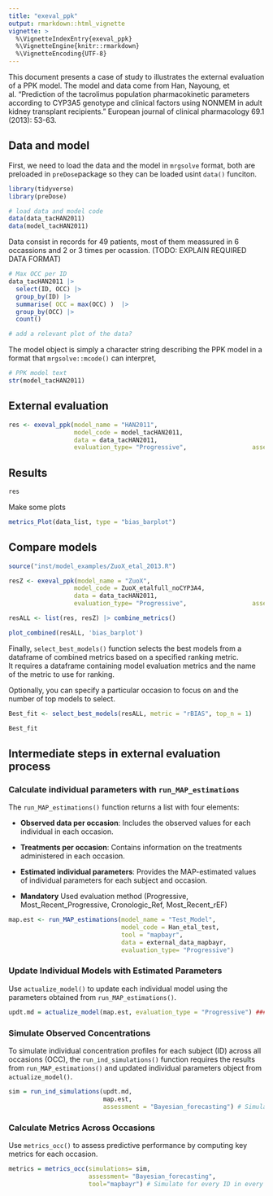 ```yaml
---
title: "exeval_ppk"
output: rmarkdown::html_vignette
vignette: >
  %\VignetteIndexEntry{exeval_ppk}
  %\VignetteEngine{knitr::rmarkdown}
  %\VignetteEncoding{UTF-8}
---
```


This document presents a case of study to illustrates the external evaluation of a PPK model. The model and data come from Han, Nayoung, et al. "Prediction of the tacrolimus population pharmacokinetic parameters according to CYP3A5 genotype and clinical factors using NONMEM in adult kidney transplant recipients." European journal of clinical pharmacology 69.1 (2013): 53-63.

## Data and model 

First, we need to load the data and the model in `mrgsolve` format, both are preloaded in `preDose`package so they can be loaded usint `data()` funciton. 


```r
library(tidyverse)
library(preDose)

# load data and model code 
data(data_tacHAN2011)
data(model_tacHAN2011)
```

Data consist in records for 49 patients, most of them meassured in 6 occassions and 2 or 3 times per ocassion.  (TODO: EXPLAIN REQUIRED DATA FORMAT)

```r
# Max OCC per ID 
data_tacHAN2011 |> 
  select(ID, OCC) |> 
  group_by(ID) |> 
  summarise( OCC = max(OCC) )  |> 
  group_by(OCC) |> 
  count()

# add a relevant plot of the data? 
```

The model object is simply a character string describing the PPK model in a format that `mrgsolve::mcode()` can interpret, 

```r
# PPK model text  
str(model_tacHAN2011)
```

## External evaluation 



```r
res <- exeval_ppk(model_name = "HAN2011",
                  model_code = model_tacHAN2011,
                  data = data_tacHAN2011,
                  evaluation_type= "Progressive",                  assessment='Bayesian_forecasting' )
```

## Results 

```r
res
```

Make some plots 
```r
metrics_Plot(data_list, type = "bias_barplot")
```

## Compare models 

```r
source("inst/model_examples/ZuoX_etal_2013.R")

resZ <- exeval_ppk(model_name = "ZuoX",
                  model_code = ZuoX_etalfull_noCYP3A4,
                  data = data_tacHAN2011,
                  evaluation_type= "Progressive",                  assessment='Bayesian_forecasting' )

resALL <- list(res, resZ) |> combine_metrics()  

plot_combined(resALL, 'bias_barplot')
```


Finally, `select_best_models()` function selects the best models from a dataframe of combined metrics based on a specified ranking metric.\
It requires a dataframe containing model evaluation metrics and the name of the metric to use for ranking.

Optionally, you can specify a particular occasion to focus on and the number of top models to select.

```r

Best_fit <- select_best_models(resALL, metric = "rBIAS", top_n = 1)

Best_fit
```

## Intermediate steps in external evaluation process

### Calculate individual parameters with `run_MAP_estimations`

The `run_MAP_estimations()` function returns a list with four elements:

-   **Observed data per occasion**: Includes the observed values for each individual in each occasion.

-   **Treatments per occasion**: Contains information on the treatments administered in each occasion.

-   **Estimated individual parameters**: Provides the MAP-estimated values of individual parameters for each subject and occasion.

-   **Mandatory** Used evaluation method (Progressive, Most_Recent_Progressive, Cronologic_Ref, Most_Recent_rEF) 

```r
map.est <- run_MAP_estimations(model_name = "Test_Model",
                               model_code = Han_etal_test,
                               tool = "mapbayr",
                               data = external_data_mapbayr,
                               evaluation_type= "Progressive") 
```

### Update Individual Models with Estimated Parameters

Use `actualize_model()` to update each individual model using the parameters obtained from `run_MAP_estimations()`.

```r
updt.md = actualize_model(map.est, evaluation_type = "Progressive") #### Individual Models
```

### Simulate Observed Concentrations
To simulate individual concentration profiles for each subject (ID) across all occasions (OCC), the `run_ind_simulations()` function requires the results from `run_MAP_estimations()` and updated individual parameters object from `actualize_model()`.

```r
sim = run_ind_simulations(updt.md, 
                          map.est,
                          assessment = "Bayesian_forecasting") # Simulate for every ID in every OCC

```

### Calculate Metrics Across Occasions
Use `metrics_occ()` to assess predictive performance by computing key metrics for each occasion.

```r
metrics = metrics_occ(simulations= sim,
                      assessment= "Bayesian_forecasting",
                      tool="mapbayr") # Simulate for every ID in every OCC


```